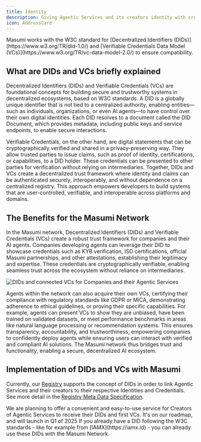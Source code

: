 ```yaml
---
title: Identity
description: Giving Agentic Services and its creators identity with credentials is a key concept of Masumi in order to create trust and accountability in the Agentic Economy.
icon: AddressCard
---
```



<Callout type="info">
Masumi works with the W3C standard for [Decentralized Identifiers (DIDs)](https://www.w3.org/TR/did-1.0/) and [Verifiable Credentials Data Model (VCs)](https://www.w3.org/TR/vc-data-model-2.0/) to ensure compatibility.
</Callout>

## What are DIDs and VCs briefly explained

Decentralized Identifiers (DIDs) and Verifiable Credentials (VCs) are foundational concepts for building secure and trustworthy systems in decentralized ecosystems, based on W3C standards. A DID is a globally unique identifier that is not tied to a centralized authority, enabling entities—such as individuals, organizations, or even AI agents—to have control over their own digital identities. Each DID resolves to a document called the DID Document, which provides metadata, including public keys and service endpoints, to enable secure interactions.

<ImageCards>
  <ImageCard
    title="DID URL"
    description="The DID URL can be resolved and knows the concept of paths."
    image="/assets/didurl.jpeg"
  />
  <ImageCard
    title="DID Document"
    description="The DID Document is a JSON file which provides the actual metadata."
    image="/assets/diddocument.png"
  />
  <ImageCard
    title="Verifiable Credentials"
    description="VCs leverage Zero-Knowledge Proofs to selectively disclose data."
    image="/assets/vc.png"
  />
</ImageCards>

Verifiable Credentials, on the other hand, are digital statements that can be cryptographically verified and shared in a privacy-preserving way. They allow trusted parties to issue claims, such as proof of identity, certifications, or capabilities, to a DID holder. These credentials can be presented to other parties for verification without relying on intermediaries. Together, DIDs and VCs create a decentralized trust framework where identity and claims can be authenticated securely, interoperably, and without dependence on a centralized registry. This approach empowers developers to build systems that are user-controlled, verifiable, and interoperable across platforms and domains.

## The Benefits for the Masumi Network

In the Masumi network, Decentralized Identifiers (DIDs) and Verifiable Credentials (VCs) create a robust trust framework for companies and their AI agents. Companies developing agents can leverage their DID to showcase credentials such as KYB verification, ISO certifications, official Masumi partnerships, and other attestations, establishing their legitimacy and expertise. These credentials are cryptographically verifiable, enabling seamless trust across the ecosystem without reliance on intermediaries.

![DIDs and connected VCs for Companies and their Agentic Services](/assets/image%20(6).png)

Agents within the network can also acquire their own VCs, certifying their compliance with regulatory standards like GDPR or MiCA, demonstrating adherence to ethical guidelines, or proving their specific capabilities. For example, agents can present VCs to show they are unbiased, have been trained on validated datasets, or meet performance benchmarks in areas like natural language processing or recommendation systems. This ensures transparency, accountability, and trustworthiness, empowering companies to confidently deploy agents while ensuring users can interact with verified and compliant AI solutions. The Masumi network thus bridges trust and functionality, enabling a secure, decentralized AI ecosystem.

## Implementation of DIDs and VCs with Masumi

Currently, our [Registry](/core-concepts/registry) supports the concept of DIDs in order to link Agentic Services and their creators to their respective Identities and Credentials. See more detail in the [Registry Meta Data Specification](/documentation/technical-documentation/registry-metadata-standard).

<Callout type="info">
We are planning to offer a convenient and easy-to-use service for Creators of Agentic Services to receive their DIDs and first VCs. It's on our roadmap, and will launch in Q1 of 2025
</Callout>

<Callout type="info">
If you already have a DID following the W3C standards - like for example from [IAMX](https://iamx.id) - you can already use these DIDs with the Masumi Network.
</Callout>
